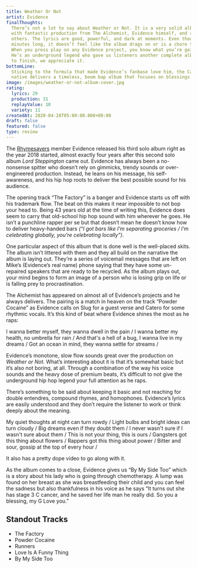 ```yaml
---
title: Weather Or Not
artist: Evidence
finalThoughts:
  There’s not a lot to say about Weather or Not. It is a very solid album
  with fantastic production from The Alchemist, Evidence himself, and a handful of
  others. The lyrics are good, powerful, and dark at moments. Even though it’s 56
  minutes long, it doesn’t feel like the album drags on or is a chore to listen to.
  When you press play on any Evidence project, you know what you’re going to get.
  He’s an underground legend who gave us listeners another complete album from start
  to finish, we appreciate it.
bottomLine:
  Sticking to the formula that made Evidence’s fanbase love him, the California
  native delivers a timeless, boom bap album that focuses on blessings and curses.
image: /images/weather-or-not-album-cover.jpg
rating:
  lyrics: 29
  production: 31
  replayValue: 10
  variety: 11
createdAt: 2020-04-28T05:00:00.000+00:00
draft: false
featured: false
type: review
---
```


The [Rhymesayers](https://rhymesayers.com/artists/evidence) member Evidence released his third solo album right as the year 2018 started, almost exactly four years after this second solo album _Lord Steppington_ came out. Evidence has always been a no-nonsense spitter who doesn’t rely on gimmicks, trendy sounds or over-engineered production. Instead, he leans on his message, his self-awareness, and his hip hop roots to deliver the best possible sound for his audience.

The opening track “The Factory” is a banger and Evidence starts us off with his trademark flow. The beat on this makes it near impossible to not bop your head to. Being 43 years old at the time of writing this, Evidence does seem to carry that old-school hip hop sound with him wherever he goes. He isn’t a punchline rapper per se but that doesn’t mean he doesn’t know how to deliver heavy-handed bars _(“I got bars like I'm separating groceries / I'm celebrating globally, you're celebrating locally”)_.

<VideoEmbed src="https://www.youtube.com/embed/xCDCKbhEUXI" />

One particular aspect of this album that is done well is the well-placed skits. The album isn’t littered with them and they all build on the narrative the album is laying out. They’re a series of voicemail messages that are left on Mike’s (Evidence’s real name) phone saying that they have some un-repaired speakers that are ready to be recycled. As the album plays out, your mind begins to form an image of a person who is losing grip on life or is falling prey to procrastination.

The Alchemist has appeared on almost all of Evidence’s projects and he always delivers. The pairing is a match in heaven on the track “Powder Cocaine” as Evidence calls on Slug for a guest verse and Catero for some rhythmic vocals. It’s this kind of beat where Evidence shines the most as he raps:

<Quote song="Powder Cocaine">
  I wanna better myself, they wanna dwell in the pain / I wanna better my
  health, no umbrella for rain / And that's a hell of a bug, I wanna live in my
  dreams / Got an ocean in mind, they wanna settle for streams /
</Quote>

Evidence’s monotone, slow flow sounds great over the production on _Weather or Not._ What’s interesting about it is that it’s somewhat basic but it’s also not boring, at all. Through a combination of the way his voice sounds and the heavy dose of premium beats, it’s difficult to not give the underground hip hop legend your full attention as he raps.

There’s something to be said about keeping it basic and not reaching for double entendres, compound rhymes, and homophones. Evidence’s lyrics are easily understood and they don’t require the listener to work or think deeply about the meaning.

<Quote song="Jim Dean">
  My quiet thoughts at night can turn rowdy / Light bulbs and bright ideas can
  turn cloudy / Big dreams even if they doubt them / I never wasn't sure if I
  wasn't sure about them / This is not your thing, this is ours / Gangsters got
  this thing about flowers / Rappers got this thing about power / Bitter and
  sour, gossip at the top of every hour /
</Quote>

It also has a pretty dope video to go along with it.

<VideoEmbed src="https://www.youtube.com/embed/8cRDx9-ODUc" />

As the album comes to a close, Evidence gives us “By My Side Too” which is a story about his lady who is going through chemotherapy. A lump was found on her breast as she was breastfeeding their child and you can feel the sadness but also thankfulness in his voice as he says “It turns out she has stage 3 C cancer, and he saved her life man he really did. So you a blessing, my G Love you.”

## Standout Tracks

- The Factory
- Powder Cocaine
- Runners
- Love Is A Funny Thing
- By My Side Too
